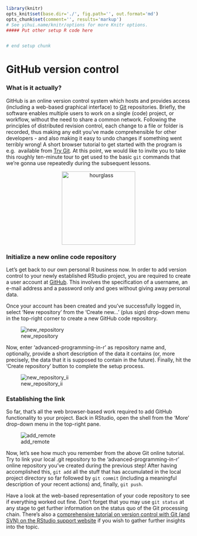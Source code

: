 ```r
library(knitr)
opts_knit$set(base.dir='./', fig.path='', out.format='md')
opts_chunk$set(comment='', results='markup')
# See yihui.name/knitr/options for more Knitr options.
##### Put other setup R code here


# end setup chunk
```
# GitHub version control

### What is it actually? 
GitHub is an online version control system which hosts and provides access 
(including a web-based graphical interface) to [Git](https://git-scm.com/) 
repositories. Briefly, the software enables multiple users to work on a single 
(code) project, or workflow, without the need to share a common network. 
Following the principles of distributed revision control, each change to a file 
or folder is recorded, thus making any edit you've made comprehensible for other 
developers - and also making it easy to undo changes if something went terribly 
wrong! A short browser tutorial to get started with the program is e.g. 
available from [Try Git](https://try.github.io/levels/1/challenges/1). At this 
point, we would like to invite you to take this roughly ten-minute tour to get 
used to the basic `git` commands that we're gonna use repeatedly during the 
subsequent lessons. 

<center>
  <img src="https://upload.wikimedia.org/wikipedia/commons/2/25/Hourglass_2.svg" alt="hourglass" style="width: 200px;"/>
</center>

### Initialize a new online code repository
Let's get back to our own personal R business now. In order to add version 
control to your newly established RStudio project, you are required to create a 
user account at [GitHub](https://github.com/). This involves the specification 
of a username, an e-mail address and a password only and goes without giving 
away personal data. 

Once your account has been created and you've successfully logged in, select 
'New repository' from the 'Create new...' (plus sign) drop-down menu in the 
top-right corner to create a new GitHub code repository. 

![new_repository](http://i.imgur.com/N4ni6RY.png)

Now, enter 'advanced-programming-in-r' as repository name and, optionally, 
provide a short description of the data it contains (or, more precisely, the 
data that it is supposed to contain in the future). Finally, hit the 'Create 
repository' button to complete the setup process.

![new_repository_ii](http://i.imgur.com/K9D6NQr.png)

### Establishing the link
So far, that's all the web browser-based work required to add GitHub 
functionality to your project. Back in RStudio, open the shell from the 'More' 
drop-down menu in the top-right pane. 

![add_remote](http://i.imgur.com/AWI8Bpq.png)

Now, let's see how much you remember from the above Git online tutorial. Try to 
link your local .git repository to the 'advanced-programming-in-r' online 
repository you've created during the previous step! After having accomplished 
this, `git add` all the stuff that has accumulated in the local project 
directory so far followed by `git commit` (including a meaningful description of your recent 
actions) and, finally, `git push`. 

Have a look at the web-based representation 
of your code repository to see if everything worked out fine. Don't forget that 
you may use `git status` at any stage to get further information on the status 
quo of the Git processing chain. There's also a [comprehensive tutorial on version control with Git (and SVN) on the RStudio support website](https://support.rstudio.com/hc/en-us/articles/200532077-Version-Control-with-Git-and-SVN) if you wish to gather further insights into the topic.
